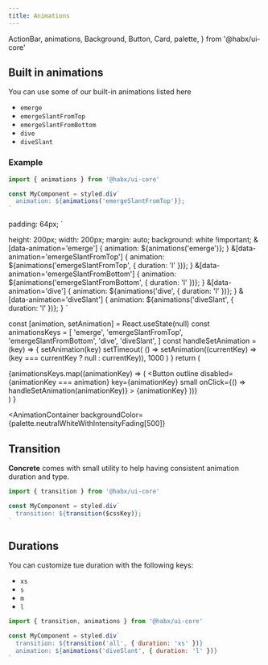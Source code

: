 ```yaml
---
title: Animations
---
```



  ActionBar,
  animations,
  Background,
  Button,
  Card,
  palette,
} from '@habx/ui-core'

## Built in animations

You can use some of our built-in animations listed here

- `emerge`
- `emergeSlantFromTop`
- `emergeSlantFromBottom`
- `dive`
- `diveSlant`

### Example

```jsx
import { animations } from '@habx/ui-core'

const MyComponent = styled.div`
  animation: ${animations('emergeSlantFromTop')};
`
```

  padding: 64px;
`

  height: 200px;
  width: 200px;
  margin: auto;
  background: white !important;
  &[data-animation='emerge'] {
    animation: ${animations('emerge')};
  }
  &[data-animation='emergeSlantFromTop'] {
    animation: ${animations('emergeSlantFromTop', { duration: 'l' })};
  }
  &[data-animation='emergeSlantFromBottom'] {
    animation: ${animations('emergeSlantFromBottom', { duration: 'l' })};
  }
  &[data-animation='dive'] {
    animation: ${animations('dive', { duration: 'l' })};
  }
  &[data-animation='diveSlant'] {
    animation: ${animations('diveSlant', { duration: 'l' })};
  }
`

  const [animation, setAnimation] = React.useState(null)
  const animationsKeys = [
    'emerge',
    'emergeSlantFromTop',
    'emergeSlantFromBottom',
    'dive',
    'diveSlant',
  ]
  const handleSetAnimation = (key) => {
    setAnimation(key)
    setTimeout(
      () =>
        setAnimation((currentKey) => (key === currentKey ? null : currentKey)),
      1000
    )
  }
  return (
    <div>
      <StyledAnimationExample data-animation={animation} />
      <ActionBar>
        {animationsKeys.map((animationKey) => (
          <Button
            outline
            disabled={animationKey === animation}
            key={animationKey}
            small
            onClick={() => handleSetAnimation(animationKey)}
          >
            {animationKey}
          </Button>
        ))}
      </ActionBar>
    </div>
  )
}

<AnimationContainer
  backgroundColor={palette.neutralWhiteWithIntensityFading[500]}
>
  <AnimationExample />
</AnimationContainer>

## Transition

**Concrete** comes with small utility to help having consistent animation duration and type.

```jsx
import { transition } from '@habx/ui-core'

const MyComponent = styled.div`
  transition: ${transition($cssKey)};
`
```

## Durations

You can customize tue duration with the following keys:

- `xs`
- `s`
- `m`
- `l`

```jsx
import { transition, animations } from '@habx/ui-core'

const MyComponent = styled.div`
  transition: ${transition('all', { duration: 'xs' })}
  animation: ${animations('diveSlant', { duration: 'l' })}
`
```
